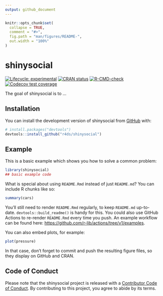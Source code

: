 ```yaml
---
output: github_document
---
```


<!-- README.md is generated from README.Rmd. Please edit that file -->

```r
knitr::opts_chunk$set(
  collapse = TRUE,
  comment = "#>",
  fig.path = "man/figures/README-",
  out.width = "100%"
)
```

# shinysocial

<!-- badges: start -->
[![Lifecycle: experimental](https://img.shields.io/badge/lifecycle-experimental-orange.svg)](https://lifecycle.r-lib.org/articles/stages.html#experimental)
[![CRAN status](https://www.r-pkg.org/badges/version/shinysocial)](https://CRAN.R-project.org/package=shinysocial)
[![R-CMD-check](https://github.com/r4ds/shinysocial/actions/workflows/R-CMD-check.yaml/badge.svg)](https://github.com/r4ds/shinysocial/actions/workflows/R-CMD-check.yaml)
[![Codecov test coverage](https://codecov.io/gh/r4ds/shinysocial/branch/main/graph/badge.svg)](https://app.codecov.io/gh/r4ds/shinysocial?branch=main)
<!-- badges: end -->

The goal of shinysocial is to ...

## Installation

You can install the development version of shinysocial from [GitHub](https://github.com/) with:

``` r
# install.packages("devtools")
devtools::install_github("r4ds/shinysocial")
```

## Example

This is a basic example which shows you how to solve a common problem:

```r
library(shinysocial)
## basic example code
```

What is special about using `README.Rmd` instead of just `README.md`? You can include R chunks like so:

```r
summary(cars)
```

You'll still need to render `README.Rmd` regularly, to keep `README.md` up-to-date. `devtools::build_readme()` is handy for this. You could also use GitHub Actions to re-render `README.Rmd` every time you push. An example workflow can be found here: <https://github.com/r-lib/actions/tree/v1/examples>.

You can also embed plots, for example:

```r
plot(pressure)
```

In that case, don't forget to commit and push the resulting figure files, so they display on GitHub and CRAN.

## Code of Conduct

Please note that the shinysocial project is released with a [Contributor Code of Conduct](https://r4ds.github.io/shinysocial/CODE_OF_CONDUCT.html). By contributing to this project, you agree to abide by its terms.
